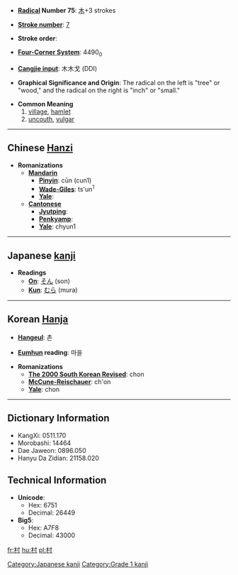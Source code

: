 * '''[[Wiktionary:Chinese radical index| Radical]] Number 75''': [[Wiktionary:Chinese radical index 木|木]]+3 strokes

* '''[[Wiktionary:Chinese total strokes index|Stroke number]]''': [[Wiktionary:Chinese total strokes index 7|7]]

* '''Stroke order''': 

* '''[[Wiktionary:Chinese four corner index|Four-Corner System]]''': 4490<sub>0</sub>

* '''[[Wiktionary:Chinese Cangjie index|Cangjie input]]''': 木木戈 (DDI)

* '''Graphical Significance and Origin''': The radical on the left is "tree" or "wood," and the radical on the right is "inch" or "small."<!--why this symbolizes "village" I have no idea!-->

* '''Common Meaning'''
*# [[village]], [[hamlet]]
*# [[uncouth]], [[vulgar]]


----

== Chinese [[Hanzi]] ==

* '''Romanizations'''
** '''[[Mandarin]]'''
*** '''[[Pinyin]]''': cūn (cun1)
*** '''[[Wade-Giles]]''': ts'un<sup>1</sup>
*** '''[[Yale]]''': 
** '''[[Cantonese]]'''
*** '''[[Jyutping]]''':
*** '''[[Penkyamp]]''': 
*** '''[[Yale]]''': chyun1


----

== Japanese [[kanji]] ==

* '''Readings'''
** '''[[On]]''': [[そん]] (son)
** '''[[Kun]]''': [[むら]] (mura)

----

== Korean [[Hanja]] ==

* '''[[Hangeul]]''': 촌

* '''[[Eumhun]] reading''': 마을

* '''Romanizations'''
** '''[[The 2000 South Korean Revised Romanization|The 2000 South Korean Revised]]''': chon
** '''[[McCune-Reischauer]]''': ch'on
** '''[[Yale]]''': chon

----

== Dictionary Information ==

* KangXi: 0511.170
* Morobashi: 14464
* Dae Jaweon: 0896.050
* Hanyu Da Zidian: 21158.020

== Technical Information ==

* '''Unicode''':
** Hex: 6751
** Decimal: 26449
* '''Big5''':
** Hex: A7F8
** Decimal: 43000

[[Category:Japanese kanji]]
[[Category:Grade 1 kanji]]

[[fr:村]]
[[hu:村]]
[[pl:村]]
